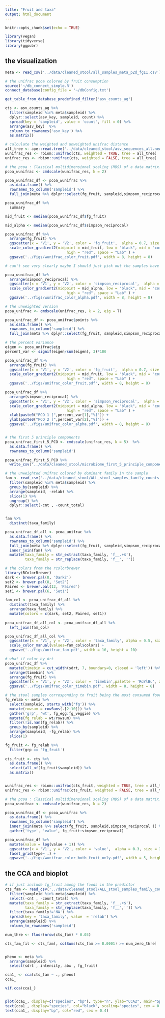 ```yaml
---
title: "Fruit and taxa"
output: html_document
---
```


```r
knitr::opts_chunk$set(echo = TRUE)
```

```r
library(vegan)
library(tidyverse)
library(ggpubr)
```

## the visualization 

```r
meta <- read_csv('../data/cleaned_stool/all_samples_meta_p2d_fg11.csv')
```


```r
# the unifrac pcoa colored by fruit consumption
source('~/db_connect_simple.R')
connect_database(config_file = '~/dbConfig.txt')

get_table_from_database_predefined_filter('asv_counts_ag')

cts <- asv_counts_ag %>% 
  filter(sampleid %in% meta$sampleid) %>% 
  dplyr::select(asv_key, sampleid, count) %>% 
  spread(key = 'sampleid', value = 'count', fill = 0) %>% 
  arrange(asv_key)  %>% 
  column_to_rownames('asv_key') %>% 
  as.matrix()

# calculate the weighted and unweighted unifrac distance
all_tree <- ape::read.tree('../data/cleaned_stool/asv_sequences_all.newick')
wunifrac_res <- rbiom::unifrac(cts, weighted = TRUE, tree = all_tree)
unifrac_res <- rbiom::unifrac(cts, weighted = FALSE, tree = all_tree)

# the pcoa : Classical multidimensional scaling (MDS) of a data matrix. Also known as principal coordinates analysis (Gower, 1966).
pcoa_wunifrac <- cmdscale(wunifrac_res, k = 2) 

pcoa_wunifrac_df <- pcoa_wunifrac %>% 
  as.data.frame() %>% 
  rownames_to_column('sampleid') %>% 
  full_join(meta %>% dplyr::select(fg_fruit, sampleid,simpson_reciprocal )) 

pcoa_wunifrac_df %>% 
  summary

mid_fruit <- median(pcoa_wunifrac_df$fg_fruit)

mid_alpha <- median(pcoa_wunifrac_df$simpson_reciprocal)
```


```r
pcoa_wunifrac_df %>% 
  arrange(fg_fruit) %>% 
  ggscatter(x = 'V1', y = 'V2', color = 'fg_fruit',  alpha = 0.7, size = 3, xlab = 'PCO 1', ylab = 'PCO 2')  +
  scale_color_gradient2(midpoint = mid_fruit, low = "black", mid = "cornflowerblue",
                            high = "red", space = "Lab" ) +
  ggsave('../figs/wunifrac_color_fruit.pdf', width = 8, height = 8)

# can't see very clearly maybe I should just pick out the samples have most fruit consumption
```

```r
pcoa_wunifrac_df %>% 
  arrange(simpson_reciprocal) %>% 
  ggscatter(x = 'V1', y = 'V2', color = 'simpson_reciprocal',  alpha = 0.7, size = 3, xlab = 'PCO 1', ylab = 'PCO 2')  +
  scale_color_gradient2(midpoint = mid_alpha, low = "black", mid = "cornflowerblue",
                            high = "red", space = "Lab" ) +
  ggsave('../figs/wunifrac_color_alpha.pdf', width = 8, height = 8)
```


```r
# the unweighted version
pcoa_unifrac <- cmdscale(unifrac_res, k = 2, eig = T) 

pcoa_unifrac_df <- pcoa_unifrac$points %>% 
  as.data.frame() %>% 
  rownames_to_column('sampleid') %>% 
  full_join(meta %>% dplyr::select(fg_fruit, sampleid,simpson_reciprocal, sdrt )) 

# the percent variance
eigen <- pcoa_unifrac$eig
percent_var <- signif(eigen/sum(eigen), 3)*100

pcoa_unifrac_df %>% 
  arrange(fg_fruit) %>% 
  ggscatter(x = 'V1', y = 'V2', color = 'fg_fruit',  alpha = 0.7, size = 3, xlab = 'PCO 1', ylab = 'PCO 2')  +
  scale_color_gradient2(midpoint = mid_fruit, low = "black", mid = "cornflowerblue",
                            high = "red", space = "Lab" ) +
  ggsave('../figs/unifrac_color_fruit.pdf', width = 8, height = 8)

pcoa_unifrac_df %>% 
  arrange(simpson_reciprocal) %>% 
  ggscatter(x = 'V1', y = 'V2', color = 'simpson_reciprocal',  alpha = 0.7, size = 3, xlab = 'PCO 1', ylab = 'PCO 2')  +
  scale_color_gradient2(midpoint = mid_alpha, low = "black", mid = "cornflowerblue",
                            high = "red", space = "Lab" ) +
  xlab(paste0("PCO 1 [",percent_var[1],"%]")) +
  ylab(paste0("PCO 2 [",percent_var[2],"%]")) +
  ggsave('../figs/unifrac_color_alpha.pdf', width = 8, height = 8)


# the first 5 principle components
pcoa_unifrac_first_5_PCO <- cmdscale(unifrac_res, k = 5)  %>% 
  as.data.frame() %>% 
  rownames_to_column('sampleid')

pcoa_unifrac_first_5_PCO %>% 
  write_csv('../data/cleaned_stool/microbiome_first_5_principle_components_unweigted_unifrac.csv')
```





```r
# the unweighted unifrac colored by dominant family in the sample 
fam <- read_csv('../data/cleaned_stool/ALL_stool_samples_family_counts.csv') %>% 
  filter(sampleid %in% meta$sampleid) %>% 
  group_by(sampleid) %>% 
  arrange(sampleid, -relab) %>% 
  slice(1) %>% 
  ungroup() %>% 
  dplyr::select(-cnt , -count_total)


fam %>% 
  distinct(taxa_family)

pcoa_unifrac_df_all <- pcoa_unifrac %>% 
  as.data.frame() %>% 
  rownames_to_column('sampleid') %>% 
  full_join(meta %>% dplyr::select(fg_fruit, sampleid,simpson_reciprocal )) %>% 
  inner_join(fam) %>% 
  mutate(taxa_family = str_extract(taxa_family, 'f__.+$'),
         taxa_family = str_replace(taxa_family, 'f__', ''))

# the colors from the rcolorbrewer
library(RColorBrewer)
dark <- brewer.pal(8, 'Dark2')
set2 <- brewer.pal(8, 'Set2')
Paired <- brewer.pal(12, 'Paired')
set1 <- brewer.pal(6, 'Set1')

fam_col <- pcoa_unifrac_df_all %>% 
  distinct(taxa_family) %>% 
  arrange(taxa_family) %>% 
  mutate(colors = c(dark, set2, Paired, set1))
  
pcoa_unifrac_df_all_col <- pcoa_unifrac_df_all %>% 
  left_join(fam_col)

pcoa_unifrac_df_all_col %>% 
  ggscatter(x = 'V1', y = 'V2', color = 'taxa_family', alpha = 0.5, size = 3) +
  scale_color_manual(values=fam_col$colors) +
  ggsave('../figs/unifrac_fam.pdf', width = 10, height = 10)

```

```r
# what if color by drt
pcoa_unifrac_df %>% 
  mutate(timebin = cut_width(sdrt, 7, boundary=0, closed = 'left')) %>% 
  arrange(timebin) %>% 
  arrange(fg_fruit) %>% 
  ggscatter(x = 'V1', y = 'V2', color = 'timebin',palette = 'RdYlBu', alpha = 0.7, size = 3, xlab = 'PCO 1', ylab = 'PCO 2')  +
  ggsave('../figs/unifrac_color_timebin.pdf', width = 8, height = 8)

```


```r
# the stool samples corresponding to fruit being the most consumed food groups of the day
fg_relab <- meta %>% 
  select(sampleid, starts_with('fg')) %>% 
  mutate(rowsum = rowSums(.[2:10])) %>% 
  gather('grp', 'wt', fg_egg:fg_veggie) %>% 
  mutate(fg_relab = wt/rowsum) %>% 
  filter(!is.nan(fg_relab)) %>% 
  group_by(sampleid) %>% 
  arrange(sampleid, -fg_relab) %>% 
  slice(1)

fg_fruit <- fg_relab %>% 
  filter(grp == 'fg_fruit')
  
cts_fruit <- cts %>% 
  as.data.frame() %>% 
  select(all_of(fg_fruit$sampleid)) %>% 
  as.matrix()


wunifrac_res <- rbiom::unifrac(cts_fruit, weighted = TRUE, tree = all_tree)
unifrac_res <- rbiom::unifrac(cts_fruit, weighted = FALSE, tree = all_tree)

# the pcoa : Classical multidimensional scaling (MDS) of a data matrix. Also known as principal coordinates analysis (Gower, 1966).
pcoa_wunifrac <- cmdscale(wunifrac_res, k = 2) 

pcoa_wunifrac_df <- pcoa_wunifrac %>% 
  as.data.frame() %>% 
  rownames_to_column('sampleid') %>% 
  inner_join(meta %>% select(fg_fruit, sampleid,simpson_reciprocal )) %>% 
  gather('type', 'value', fg_fruit:simpson_reciprocal)

pcoa_wunifrac_df %>% 
  mutate(value = log(value + 1)) %>% 
  ggscatter(x = 'V1', y = 'V2', color = 'value',  alpha = 0.3, size = 3, xlab = 'PCO 1', ylab = 'PCO 2') +
  facet_grid(type~ .) +
  ggsave('../figs/wunifrac_color_both_fruit_only.pdf', width = 5, height = 8)
```




## the CCA and bioplot

```r
# if just include fg_fruit among the foods in the predictor
cts_fam <- read_csv('../data/cleaned_stool/ALL_stool_samples_family_counts.csv') %>% 
  filter(sampleid %in% meta$sampleid) %>% 
  select(-cnt , -count_total) %>% 
  mutate(taxa_family = str_extract(taxa_family, 'f__.+$'),
         taxa_family = str_replace(taxa_family, 'f__','')) %>% 
  filter(taxa_family!='NA') %>% 
  spread(key = 'taxa_family', value  = 'relab') %>% 
  arrange(sampleid) %>% 
  column_to_rownames('sampleid') 

num_thre <- floor(nrow(cts_fam) * 0.05)

cts_fam_fil <- cts_fam[, colSums(cts_fam >= 0.0001) >= num_zero_thre]


pheno <- meta %>% 
  arrange(sampleid) %>% 
  select(sdrt , intensity, abx , fg_fruit)

cca1_ <- cca(cts_fam ~ ., pheno) 
cca1_

vif.cca(cca1_)


plot(cca1_, display=c("species", "bp"), type="n", ylab="CCA2", main="Species", scaling="species")
text(cca1_, display="species", col="black", scaling="species", cex = 0.5 )
text(cca1_, display="bp", col="red", cex = 0.4)
```

